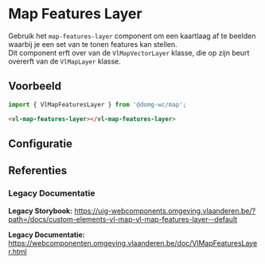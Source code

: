 
# Map Features Layer

Gebruik het `map-features-layer` component om een kaartlaag af te beelden waarbij je een set van te tonen features kan stellen.<br/>
Dit component erft over van de `VlMapVectorLayer` klasse, die op zijn beurt overerft van de `VlMapLayer` klasse.

## Voorbeeld

```js
import { VlMapFeaturesLayer } from '@domg-wc/map';
```

```html
<vl-map-features-layer></vl-map-features-layer>
```

<DocsStory id="map-layer-vector-layer-features-layer--map-features-layer-default" />

## Configuratie

<ArgsTable story={PRIMARY_STORY} />

## Referenties

### Legacy Documentatie

**Legacy Storybook:** https://uig-webcomponents.omgeving.vlaanderen.be/?path=/docs/custom-elements-vl-map-vl-map-features-layer--default

**Legacy Documentatie:** https://webcomponenten.omgeving.vlaanderen.be/doc/VlMapFeaturesLayer.html
